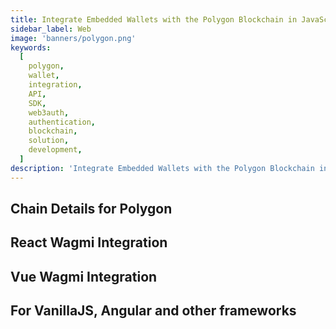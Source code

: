 ```yaml
---
title: Integrate Embedded Wallets with the Polygon Blockchain in JavaScript
sidebar_label: Web
image: 'banners/polygon.png'
keywords:
  [
    polygon,
    wallet,
    integration,
    API,
    SDK,
    web3auth,
    authentication,
    blockchain,
    solution,
    development,
  ]
description: 'Integrate Embedded Wallets with the Polygon Blockchain in JavaScript | Embedded Wallets'
---
```



<SEO
  title="Integrate Embedded Wallets with the Polygon Blockchain in JavaScript"
  description="Integrate Embedded Wallets with the Polygon Blockchain in JavaScript | Embedded Wallets"
  image="https://web3auth.io/docs/banners/polygon.png"
  slug="/embedded-wallets/connect-blockchain/evm/polygon/web"
/>

## Chain Details for Polygon

<ChainDetailsPolygon />

## React Wagmi Integration

<ReactWagmiIntegration />

## Vue Wagmi Integration

<VueWagmiIntegration />

## For VanillaJS, Angular and other frameworks

<JsBlockchainMethods />
